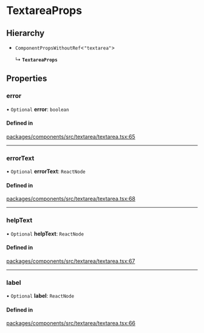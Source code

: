 # TextareaProps

## Hierarchy

- `ComponentPropsWithoutRef`\<`"textarea"`\>

  ↳ **`TextareaProps`**

## Properties

### error

• `Optional` **error**: `boolean`

#### Defined in

[packages/components/src/textarea/textarea.tsx:65](https://github.com/vtex/shoreline/blob/6674ddada/packages/components/src/textarea/textarea.tsx#L65)

---

### errorText

• `Optional` **errorText**: `ReactNode`

#### Defined in

[packages/components/src/textarea/textarea.tsx:68](https://github.com/vtex/shoreline/blob/6674ddada/packages/components/src/textarea/textarea.tsx#L68)

---

### helpText

• `Optional` **helpText**: `ReactNode`

#### Defined in

[packages/components/src/textarea/textarea.tsx:67](https://github.com/vtex/shoreline/blob/6674ddada/packages/components/src/textarea/textarea.tsx#L67)

---

### label

• `Optional` **label**: `ReactNode`

#### Defined in

[packages/components/src/textarea/textarea.tsx:66](https://github.com/vtex/shoreline/blob/6674ddada/packages/components/src/textarea/textarea.tsx#L66)
